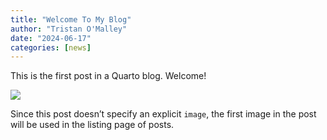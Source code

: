 ```yaml
---
title: "Welcome To My Blog"
author: "Tristan O'Malley"
date: "2024-06-17"
categories: [news]
---
```


This is the first post in a Quarto blog. Welcome!

![](thumbnail.jpg)

Since this post doesn't specify an explicit `image`, the first image in the post will be used in the listing page of posts.
